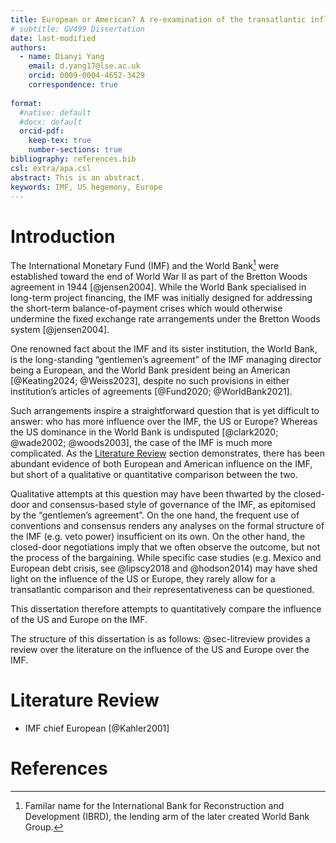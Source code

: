 ```yaml
---
title: European or American? A re-examination of the transatlantic influence over the IMF
# subtitle: GV499 Dissertation
date: last-modified
authors:
  - name: Dianyi Yang
    email: d.yang17@lse.ac.uk
    orcid: 0009-0004-4652-3429
    correspondence: true
    
format:
  #native: default
  #docx: default
  orcid-pdf:
    keep-tex: true
    number-sections: true
bibliography: references.bib
csl: extra/apa.csl
abstract: This is an abstract.
keywords: IMF, US hegemony, Europe
---
```


\newpage

# Introduction

The International Monetary Fund (IMF) and the World Bank[^1] were established toward the end of World War II as part of the Bretton Woods agreement in 1944 [@jensen2004]. While the World Bank specialised in long-term project financing, the IMF was initially designed for addressing the short-term balance-of-payment crises which would otherwise undermine the fixed exchange rate arrangements under the Bretton Woods system [@jensen2004].

[^1]: Familar name for the International Bank for Reconstruction and Development (IBRD), the lending arm of the later created World Bank Group.

One renowned fact about the IMF and its sister institution, the World Bank, is the long-standing "gentlemen's agreement" of the IMF managing director being a European, and the World Bank president being an American [@Keating2024; @Weiss2023], despite no such provisions in either institution's articles of agreements [@Fund2020; @WorldBank2021].

Such arrangements inspire a straightforward question that is yet difficult to answer: who has more influence over the IMF, the US or Europe? Whereas the US dominance in the World Bank is undisputed [@clark2020; @wade2002; @woods2003], the case of the IMF is much more complicated. As the [Literature Review](#sec-litreview) section demonstrates, there has been abundant evidence of both European and American influence on the IMF, but short of a qualitative or quantitative comparison between the two.

Qualitative attempts at this question may have been thwarted by the closed-door and consensus-based style of governance of the IMF, as epitomised by the "gentlemen's agreement". On the one hand, the frequent use of conventions and consensus renders any analyses on the formal structure of the IMF (e.g. veto power) insufficient on its own. On the other hand, the closed-door negotiations imply that we often observe the outcome, but not the process of the bargaining. While specific case studies (e.g. Mexico and European debt crisis, see @lipscy2018 and @hodson2014) may have shed light on the influence of the US or Europe, they rarely allow for a transatlantic comparison and their representativeness can be questioned.

This dissertation therefore attempts to quantitatively compare the influence of the US and Europe on the IMF.

The structure of this dissertation is as follows: @sec-litreview provides a review over the literature on the influence of the US and Europe over the IMF.

# Literature Review {#sec-litreview}

-   IMF chief European [@Kahler2001]

# References {.unnumbered}

::: {#refs}
:::
